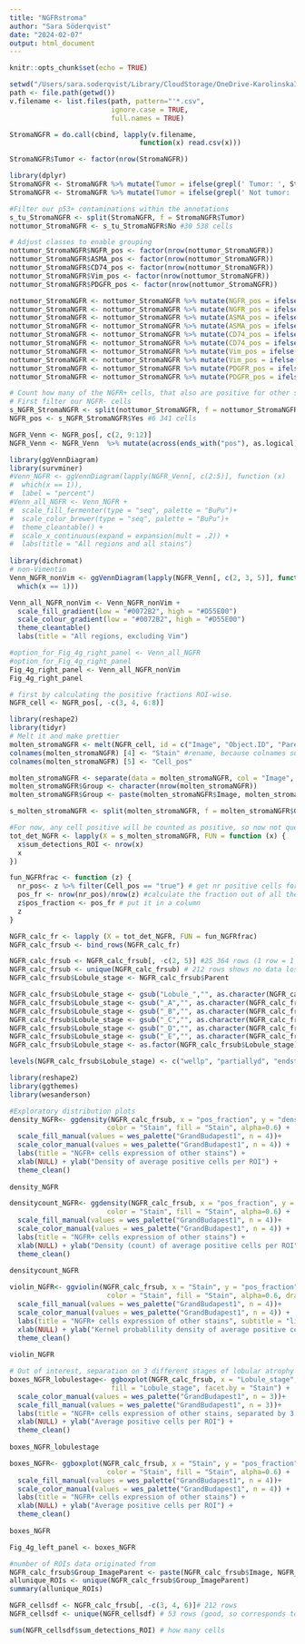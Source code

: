 ```yaml
---
title: "NGFRstroma"
author: "Sara Söderqvist"
date: "2024-02-07"
output: html_document
---
```


```r
knitr::opts_chunk$set(echo = TRUE)
```

``` r
setwd("/Users/sara.soderqvist/Library/CloudStorage/OneDrive-KarolinskaInstitutet/Writing_/Adaptive PDAC paper/Source data/m-IF stroma/file dir") #adjust the working directory to read in the csv file
path <- file.path(getwd())
v.filename <- list.files(path, pattern="'*.csv", 
                         ignore.case = TRUE, 
                         full.names = TRUE)

StromaNGFR = do.call(cbind, lapply(v.filename, 
                                function(x) read.csv(x)))
```


```r
StromaNGFR$Tumor <- factor(nrow(StromaNGFR))

library(dplyr)
StromaNGFR <- StromaNGFR %>% mutate(Tumor = ifelse(grepl(' Tumor: ', StromaNGFR$Class), 'Yes', .$Tumor))
StromaNGFR <- StromaNGFR %>% mutate(Tumor = ifelse(grepl(' Not tumor: ', StromaNGFR$Class), 'No', .$Tumor))

#Filter our p53+ contaminations within the annotations
s_tu_StromaNGFR <- split(StromaNGFR, f = StromaNGFR$Tumor)
nottumor_StromaNGFR <- s_tu_StromaNGFR$No #30 538 cells

# Adjust classes to enable grouping
nottumor_StromaNGFR$NGFR_pos <- factor(nrow(nottumor_StromaNGFR))
nottumor_StromaNGFR$ASMA_pos <- factor(nrow(nottumor_StromaNGFR))
nottumor_StromaNGFR$CD74_pos <- factor(nrow(nottumor_StromaNGFR))
nottumor_StromaNGFR$Vim_pos <- factor(nrow(nottumor_StromaNGFR))
nottumor_StromaNGFR$PDGFR_pos <- factor(nrow(nottumor_StromaNGFR))

nottumor_StromaNGFR <- nottumor_StromaNGFR %>% mutate(NGFR_pos = ifelse(grepl(' NGFR_pos: ', nottumor_StromaNGFR$Class), 'Yes', .$NGFR_pos))
nottumor_StromaNGFR <- nottumor_StromaNGFR %>% mutate(NGFR_pos = ifelse(grepl(' NGFR_neg: ', nottumor_StromaNGFR$Class), 'No', .$NGFR_pos))
nottumor_StromaNGFR <- nottumor_StromaNGFR %>% mutate(ASMA_pos = ifelse(grepl(': ASMA_pos', nottumor_StromaNGFR$Class), 'true', .$ASMA_pos))
nottumor_StromaNGFR <- nottumor_StromaNGFR %>% mutate(ASMA_pos = ifelse(grepl(': ASMA_neg', nottumor_StromaNGFR$Class), 'false', .$ASMA_pos))
nottumor_StromaNGFR <- nottumor_StromaNGFR %>% mutate(CD74_pos = ifelse(grepl('CD74_pos: ', nottumor_StromaNGFR$Class), 'true', .$CD74_pos))
nottumor_StromaNGFR <- nottumor_StromaNGFR %>% mutate(CD74_pos = ifelse(grepl('CD74_neg: ', nottumor_StromaNGFR$Class), 'false', .$CD74_pos))
nottumor_StromaNGFR <- nottumor_StromaNGFR %>% mutate(Vim_pos = ifelse(grepl(' Vim_pos: ', nottumor_StromaNGFR$Class), 'true', .$Vim_pos))
nottumor_StromaNGFR <- nottumor_StromaNGFR %>% mutate(Vim_pos = ifelse(grepl(' Vim_neg: ', nottumor_StromaNGFR$Class), 'false', .$Vim_pos))
nottumor_StromaNGFR <- nottumor_StromaNGFR %>% mutate(PDGFR_pos = ifelse(grepl(' PDGFR_pos: ', nottumor_StromaNGFR$Class), 'true', .$PDGFR_pos))
nottumor_StromaNGFR <- nottumor_StromaNGFR %>% mutate(PDGFR_pos = ifelse(grepl(' PDGFR_neg: ', nottumor_StromaNGFR$Class), 'false', .$PDGFR_pos))

# Count how many of the NGFR+ cells, that also are positive for other stains. 
# First filter our NGFR- cells
s_NGFR_StromaNGFR <- split(nottumor_StromaNGFR, f = nottumor_StromaNGFR$NGFR_pos)
NGFR_pos <- s_NGFR_StromaNGFR$Yes #6 341 cells

```

```r
NGFR_Venn <- NGFR_pos[, c(2, 9:12)]
NGFR_Venn <- NGFR_Venn  %>% mutate(across(ends_with("pos"), as.logical))

library(ggVennDiagram)
library(survminer)
#Venn_NGFR <- ggVennDiagram(lapply(NGFR_Venn[, c(2:5)], function (x)
#  which(x == 1)),
#  label = "percent")
#Venn_all_NGFR <- Venn_NGFR +
#  scale_fill_fermenter(type = "seq", palette = "BuPu")+
#  scale_color_brewer(type = "seq", palette = "BuPu")+
#  theme_cleantable() +
#  scale_x_continuous(expand = expansion(mult = .2)) +
#  labs(title = "All regions and all stains")
  
library(dichromat)
# non-Vimentin
Venn_NGFR_nonVim <- ggVennDiagram(lapply(NGFR_Venn[, c(2, 3, 5)], function (x)
  which(x == 1)))

Venn_all_NGFR_nonVim <- Venn_NGFR_nonVim +
  scale_fill_gradient(low = "#0072B2", high = "#D55E00") 
  scale_colour_gradient(low = "#0072B2", high = "#D55E00") 
  theme_cleantable() 
  labs(title = "All regions, excluding Vim")

#option_for_Fig_4g_right_panel <- Venn_all_NGFR
#option_for_Fig_4g_right_panel
Fig_4g_right_panel <- Venn_all_NGFR_nonVim
Fig_4g_right_panel

```

```r

# first by calculating the positive fractions ROI-wise.
NGFR_cell <- NGFR_pos[, -c(3, 4, 6:8)]

library(reshape2)
library(tidyr)
# Melt it and make prettier
molten_stromaNGFR <- melt(NGFR_cell, id = c("Image", "Object.ID", "Parent"))
colnames(molten_stromaNGFR) [4] <- "Stain" #rename, because colnames such as "variable" and "value" will interfere in other commands
colnames(molten_stromaNGFR) [5] <- "Cell_pos"

molten_stromaNGFR <- separate(data = molten_stromaNGFR, col = "Image", into="Image", sep=c("_"), remove=TRUE)
molten_stromaNGFR$Group <- character(nrow(molten_stromaNGFR))
molten_stromaNGFR$Group <- paste(molten_stromaNGFR$Image, molten_stromaNGFR$Parent, molten_stromaNGFR$Stain, sep = "_")

s_molten_stromaNGFR <- split(molten_stromaNGFR, f = molten_stromaNGFR$Group)

#For now, any cell positive will be counted as positive, so now not questioning weather individual cells are double, triple, quadraple positive.
tot_det_NGFR <- lapply(X = s_molten_stromaNGFR, FUN = function (x) {
  x$sum_detections_ROI <- nrow(x)
  x
})

fun_NGFRfrac <- function (z) {
  nr_pos<- z %>% filter(Cell_pos == "true") # get nr positive cells for each stain
  pos_fr <- nrow(nr_pos)/nrow(z) #calculate the fraction out of all the NGFR+ cell in that specific ROI
  z$pos_fraction <- pos_fr # put it in a column
  z
} 

NGFR_calc_fr <- lapply (X = tot_det_NGFR, FUN = fun_NGFRfrac)
NGFR_calc_frsub <- bind_rows(NGFR_calc_fr)

NGFR_calc_frsub <- NGFR_calc_frsub[, -c(2, 5)] #25 364 rows (1 row = 1 cell)
NGFR_calc_frsub <- unique(NGFR_calc_frsub) # 212 rows shows no data loss (1 row = 1 ROI + stain combinaiton)
NGFR_calc_frsub$Lobule_stage <- NGFR_calc_frsub$Parent

NGFR_calc_frsub$Lobule_stage <- gsub("Lobule_","", as.character(NGFR_calc_frsub$Lobule_stage))
NGFR_calc_frsub$Lobule_stage <- gsub("_A","", as.character(NGFR_calc_frsub$Lobule_stage))
NGFR_calc_frsub$Lobule_stage <- gsub("_B","", as.character(NGFR_calc_frsub$Lobule_stage))
NGFR_calc_frsub$Lobule_stage <- gsub("_C","", as.character(NGFR_calc_frsub$Lobule_stage))
NGFR_calc_frsub$Lobule_stage <- gsub("_D","", as.character(NGFR_calc_frsub$Lobule_stage))
NGFR_calc_frsub$Lobule_stage <- gsub("_E","", as.character(NGFR_calc_frsub$Lobule_stage))
NGFR_calc_frsub$Lobule_stage <- as.factor(NGFR_calc_frsub$Lobule_stage)

levels(NGFR_calc_frsub$Lobule_stage) <- c("wellp", "partiallyd", "endstage") # not applied in the end but keeping this information

```


```r
library(reshape2)
library(ggthemes)
library(wesanderson)

#Exploratory distribution plots
density_NGFR<- ggdensity(NGFR_calc_frsub, x = "pos_fraction", y = "density", 
                        color = "Stain", fill = "Stain", alpha=0.6) +
  scale_fill_manual(values = wes_palette("GrandBudapest1", n = 4))+
  scale_color_manual(values = wes_palette("GrandBudapest1", n = 4)) +
  labs(title = "NGFR+ cells expression of other stains") +
  xlab(NULL) + ylab("Density of average positive cells per ROI") +
  theme_clean()
  
density_NGFR

densitycount_NGFR<- ggdensity(NGFR_calc_frsub, x = "pos_fraction", y = "count", 
                        color = "Stain", fill = "Stain", alpha=0.6) +
  scale_fill_manual(values = wes_palette("GrandBudapest1", n = 4))+
  scale_color_manual(values = wes_palette("GrandBudapest1", n = 4)) +
  labs(title = "NGFR+ cells expression of other stains") +
  xlab(NULL) + ylab("Density (count) of average positive cells per ROI") +
  theme_clean()
  
densitycount_NGFR

violin_NGFR<- ggviolin(NGFR_calc_frsub, x = "Stain", y = "pos_fraction", 
                        color = "Stain", fill = "Stain", alpha=0.6, draw_quantiles = 0.5) +
  scale_fill_manual(values = wes_palette("GrandBudapest1", n = 4))+
  scale_color_manual(values = wes_palette("GrandBudapest1", n = 4)) +
  labs(title = "NGFR+ cells expression of other stains", subtitle = "line shows quantile 0.5") +
  xlab(NULL) + ylab("Kernel probablility density of average positive cells per ROI") +
  theme_clean()
  
violin_NGFR

# Out of interest, separation on 3 different stages of lobular atrophy
boxes_NGFR_lobulestage<- ggboxplot(NGFR_calc_frsub, x = "Lobule_stage", y = "pos_fraction", color = "Lobule_stage",  alpha=0.6,
                         fill = "Lobule_stage", facet.by = "Stain") +
  scale_color_manual(values = wes_palette("GrandBudapest1", n = 3))+
  scale_fill_manual(values = wes_palette("GrandBudapest1", n = 3))+
  labs(title = "NGFR+ cells expression of other stains, separated by 3 stages of lobular intactness") +
  xlab(NULL) + ylab("Average positive cells per ROI") +
  theme_clean()
  
boxes_NGFR_lobulestage

boxes_NGFR<- ggboxplot(NGFR_calc_frsub, x = "Stain", y = "pos_fraction", 
                        color = "Stain", fill = "Stain", alpha=0.6) +
  scale_fill_manual(values = wes_palette("GrandBudapest1", n = 4))+
  scale_color_manual(values = wes_palette("GrandBudapest1", n = 4)) +
  labs(title = "NGFR+ cells expression of other stains") +
  xlab(NULL) + ylab("Average positive cells per ROI") +
  theme_clean()
  
boxes_NGFR

Fig_4g_left_panel <- boxes_NGFR
```


```r
#number of ROIs data originated from 
NGFR_calc_frsub$Group_ImageParent <- paste(NGFR_calc_frsub$Image, NGFR_calc_frsub$Parent, sep = "_" )
allunique_ROIs <- unique(NGFR_calc_frsub$Group_ImageParent)
summary(allunique_ROIs)

NGFR_cellsdf <- NGFR_calc_frsub[, -c(3, 4, 6)]# 212 rows
NGFR_cellsdf <- unique(NGFR_cellsdf) # 53 rows (good, so corresponds to all ROIs)

sum(NGFR_cellsdf$sum_detections_ROI) # how many cells

```


